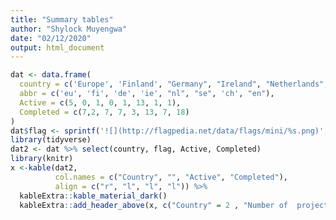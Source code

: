 ```yaml
---
title: "Summary tables"
author: "Shylock Muyengwa"
date: "02/12/2020"
output: html_document
---
```


```r
dat <- data.frame(
  country = c('Europe', 'Finland', "Germany", "Ireland", "Netherlands", "Sweden", "Switzerland", "United Kingdom"),
  abbr = c('eu', 'fi', 'de', 'ie', "nl", "se", 'ch', "en"),
  Active = c(5, 0, 1, 0, 1, 13, 1, 1),
  Completed = c(7,2, 7, 7, 3, 13, 7, 18)
)
dat$flag <- sprintf('![](http://flagpedia.net/data/flags/mini/%s.png)', dat$abbr)
library(tidyverse)
dat2 <- dat %>% select(country, flag, Active, Completed)
library(knitr)
x <-kable(dat2, 
          col.names = c("Country", "", "Active", "Completed"), 
          align = c("r", "l", "l", "l")) %>% 
  kableExtra::kable_material_dark()
  kableExtra::add_header_above(x, c("Country" = 2 , "Number of  projects funded over the years" =2))

```